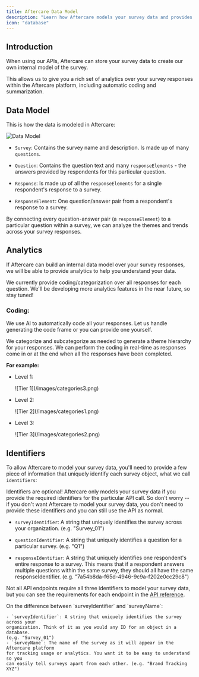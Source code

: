 ```yaml
---
title: Aftercare Data Model
description: "Learn how Aftercare models your survey data and provides analytics"
icon: "database"
---
```


## Introduction

When using our APIs, Aftercare can store your survey data to create our own internal model of the survey.

This allows us to give you a rich set of analytics over your survey responses within the Aftercare platform, including automatic coding and summarization.

## Data Model

This is how the data is modeled in Aftercare:

![Data Model](/images/survey_data_model.png)

- `Survey`: Contains the survey name and description. Is made up of many `questions`.

- `Question`: Contains the question text and many `responseElements` - the answers provided by respondents for this particular question.

- `Response`: Is made up of all the `responseElements` for a single respondent's response to a survey.

- `ResponseElement`: One question/answer pair from a respondent's response to a survey.

By connecting every question-answer pair (a `responseElement`) to a particular question within a survey, we can analyze the themes and trends across your survey responses.

## Analytics

If Aftercare can build an internal data model over your survey responses, we will be able to provide analytics to help you understand your data.

We currently provide coding/categorization over all responses for each question. We'll be developing more analytics features in the near future, so stay tuned!

### Coding:

We use AI to automatically code all your responses. Let us handle generating the code frame or you can provide one yourself.

We categorize and subcategorize as needed to generate a theme hierarchy for your responses. We can perform the coding in real-time as responses come in or at the end when all the responses have been completed.

**For example:**

- Level 1:

  <Frame caption="Top-level themes for responses to the question: 'How did you hear about us?'">
    ![Tier 1](/images/categories3.png)
  </Frame>

- Level 2:

  <Frame caption="Sub-themes for responses under the 'Tech Platforms' category">
    ![Tier 2](/images/categories1.png)
  </Frame>

- Level 3:
  <Frame caption="Responses under the 'Product Hunt' category">
    ![Tier 3](/images/categories2.png)
  </Frame>

## Identifiers

To allow Aftercare to model your survey data, you'll need to provide a few piece of information that uniquely identify each survey object, what we call `identifiers`:

<Tip>
  Identifiers are optional! Aftercare only models your survey data if you
  provide the required identifiers for the particular API call. So don't worry
  -- if you don't want Aftercare to model your survey data, you don't need to
  provide these identifiers and you can still use the API as normal.
</Tip>

- `surveyIdentifier`: A string that uniquely identifies the survey across your organization. (e.g. "Survey_01")

- `questionIdentifier`: A string that uniquely identifies a question for a particular survey. (e.g. "Q1")

- `responseIdentifier`: A string that uniquely identifies one respondent's entire response to a survey. This means that if a respondent answers multiple questions within the same survey, they should all have the same responseIdentifier. (e.g. "7a54b8da-f65d-4946-9c9a-f202e0cc29c8")

Not all API endpoints require all three identifiers to model your survey data, but you can see the requirements for each endpoint in the <a href="/api-reference/introduction">API reference</a>.

<Note>
  On the difference between `surveyIdentifier` and `surveyName`:

    - `surveyIdentifier`: A string that uniquely identifies the survey across your
    organization. Think of it as you would any ID for an object in a database.
    (e.g. "Survey_01")
    - `surveyName`: The name of the survey as it will appear in the Aftercare platform
    for tracking usage or analytics. You want it to be easy to understand so you
    can easily tell surveys apart from each other. (e.g. "Brand Tracking XYZ")

</Note>
